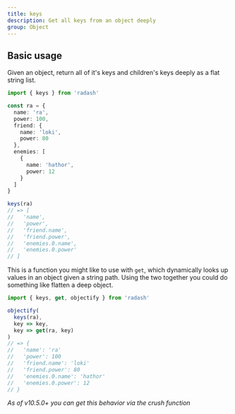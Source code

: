 ```yaml
---
title: keys
description: Get all keys from an object deeply
group: Object
---
```


## Basic usage

Given an object, return all of it's keys and children's keys deeply as a flat string list.

```ts
import { keys } from 'radash'

const ra = {
  name: 'ra',
  power: 100,
  friend: {
    name: 'loki',
    power: 80
  },
  enemies: [
    {
      name: 'hathor',
      power: 12
    }
  ]
}

keys(ra)
// => [
//   'name',
//   'power',
//   'friend.name',
//   'friend.power',
//   'enemies.0.name',
//   'enemies.0.power'
// ]
```

This is a function you might like to use with `get`, which dynamically looks up values in an object given a string path. Using the two together you could do something like flatten a deep object.

```ts
import { keys, get, objectify } from 'radash'

objectify(
  keys(ra),
  key => key,
  key => get(ra, key)
)
// => {
//   'name': 'ra'
//   'power': 100
//   'friend.name': 'loki'
//   'friend.power': 80
//   'enemies.0.name': 'hathor'
//   'enemies.0.power': 12
// }
```

_As of v10.5.0+ you can get this behavior via the crush function_
